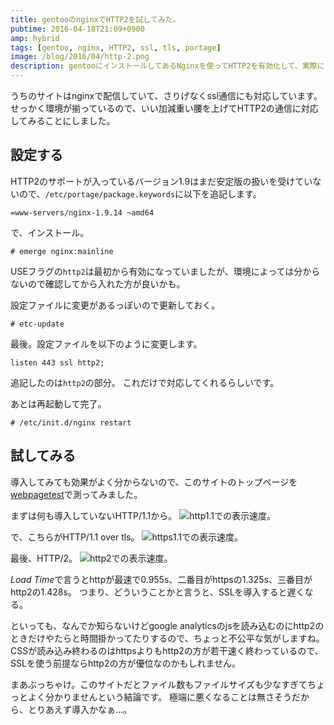 ```yaml
---
title: gentooのnginxでHTTP2を試してみた。
pubtime: 2016-04-18T21:09+0900
amp: hybrid
tags: [gentoo, nginx, HTTP2, ssl, tls, portage]
image: /blog/2016/04/http-2.png
description: gentooにインストールしてあるNginxを使ってHTTP2を有効化して、実際にどのくらいのスピード向上が望めるのかをベンチマークしてみました。
---
```


うちのサイトはnginxで配信していて、さりげなくssl通信にも対応しています。
せっかく環境が揃っているので、いい加減重い腰を上げてHTTP2の通信に対応してみることにしました。

## 設定する
HTTP2のサポートが入っているバージョン1.9はまだ安定版の扱いを受けていないので、`/etc/portage/package.keywords`に以下を追記します。
```
=www-servers/nginx-1.9.14 ~amd64
```

で、インストール。
```
# emerge nginx:mainline
```
USEフラグの`http2`は最初から有効になっていましたが、環境によっては分からないので確認してから入れた方が良いかも。

設定ファイルに変更があるっぽいので更新しておく。
```
# etc-update
```

最後。設定ファイルを以下のように変更します。
```
listen 443 ssl http2;
```
追記したのは`http2`の部分。
これだけで対応してくれるらしいです。

あとは再起動して完了。
```
# /etc/init.d/nginx restart
```

## 試してみる
導入してみても効果がよく分からないので、このサイトのトップページを[webpagetest](http://www.webpagetest.org/)で測ってみました。

まずは何も導入していないHTTP/1.1から。
![http1.1での表示速度。](/blog/2016/04/http-plain.png "942x562")

で、こちらがHTTP/1.1 over tls。
![https1.1での表示速度。](/blog/2016/04/http-tls.png "945x562")

最後、HTTP/2。
![http2での表示速度。](/blog/2016/04/http-2.png "937x563")

*Load Time*で言うとhttpが最速で0.955s、二番目がhttpsの1.325s、三番目がhttp2の1.428s。
つまり、どういうことかと言うと、SSLを導入すると遅くなる。

といっても、なんでか知らないけどgoogle analyticsのjsを読み込むのにhttp2のときだけやたらと時間掛かってたりするので、ちょっと不公平な気がしますね。
CSSが読み込み終わるのはhttpsよりもhttp2の方が若干速く終わっているので、SSLを使う前提ならhttp2の方が優位なのかもしれません。

まあぶっちゃけ。このサイトだとファイル数もファイルサイズも少なすぎてちょっとよく分かりませんという結論です。
極端に悪くなることは無さそうだから、とりあえず導入かなぁ…。
